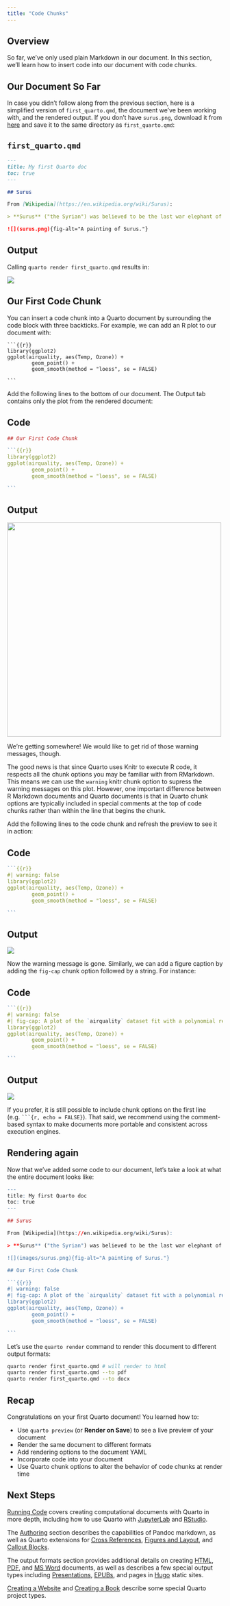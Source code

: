 ```yaml
---
title: "Code Chunks"
---
```


## Overview

So far, we've only used plain Markdown in our document. 
In this section, we'll learn how to insert code into our document with code chunks.

## Our Document So Far

In case you didn't follow along from the previous section, here is a simplified version of `first_quarto.qmd`, the document we've been working with, and the rendered output. If you don't have `surus.png`, download it from [here](images/surus.png) and save it to the same directory as `first_quarto.qmd`:

::: {.panel-tabset}
## `first_quarto.qmd`
``` markdown
---
title: My first Quarto doc
toc: true
---

## Surus

From [Wikipedia](https://en.wikipedia.org/wiki/Surus):

> **Surus** ("the Syrian") was believed to be the last war elephant of Carthaginian general Hannibal's army in Italy.

![](surus.png){fig-alt="A painting of Surus."}
```

## Output

Calling `quarto render first_quarto.qmd` results in:

![](images/code_render_0.png){.borderless-screenshot fig-alt="A screenshot of the above Markdown chunk rendered by Quarto."}
:::

## Our First Code Chunk

You can insert a code chunk into a Quarto document by surrounding the code block with three backticks. For example, we can add an R plot to our document with:



    ```{{r}}
    library(ggplot2)
    ggplot(airquality, aes(Temp, Ozone)) + 
            geom_point() + 
            geom_smooth(method = "loess", se = FALSE)

    ```

Add the following lines to the bottom of our document. 
The Output tab contains only the plot from the rendered document:

::: {.panel-tabset}
## Code
```` r
## Our First Code Chunk

```{{r}}
library(ggplot2)
ggplot(airquality, aes(Temp, Ozone)) + 
        geom_point() + 
        geom_smooth(method = "loess", se = FALSE)

```
````

## Output

![](images/code_render_1.png){.borderless-screenshot fig-alt="A screenshot of the above Markdown chunk rendered by Quarto." width="500"}

:::

We're getting somewhere! 
We would like to get rid of those warning messages, though.

The good news is that since Quarto uses Knitr to execute R code, it respects all the chunk options you may be familiar with from RMarkdown. 
This means we can use the `warning` knitr chunk option to supress the warning messages on this plot.
However, one important difference between R Markdown documents and Quarto documents is that in Quarto chunk options are typically included in special comments at the top of code chunks rather than within the line that begins the chunk.

Add the following lines to the code chunk and refresh the preview to see it in action:

::: {.panel-tabset}
## Code

```` r
```{{r}}
#| warning: false
library(ggplot2)
ggplot(airquality, aes(Temp, Ozone)) + 
        geom_point() + 
        geom_smooth(method = "loess", se = FALSE)

```
````

## Output

![](images/code_render_2.png){.borderless-screenshot fig-alt="A screenshot of the above Markdown chunk rendered by Quarto."}

:::

Now the warning message is gone. Similarly, we can add a figure caption by adding the `fig-cap` chunk option followed by a string. For instance:

::: {.panel-tabset}
## Code

```` r
```{{r}}
#| warning: false
#| fig-cap: A plot of the `airquality` dataset fit with a polynomial regression.
library(ggplot2)
ggplot(airquality, aes(Temp, Ozone)) + 
        geom_point() + 
        geom_smooth(method = "loess", se = FALSE)

```
````

## Output

![](images/code_render_3.png){.borderless-screenshot fig-alt="A screenshot of the above Markdown chunk rendered by Quarto."}

:::

::: callout-note
If you prefer, it is still possible to include chunk options on the first line (e.g. ```` ```{r, echo = FALSE} ````). That said, we recommend using the comment-based syntax to make documents more portable and consistent across execution engines.
:::



## Rendering again

Now that we've added some code to our document, let's take a look at what the entire document looks like:

```` r
---
title: My first Quarto doc
toc: true
---

## Surus

From [Wikipedia](https://en.wikipedia.org/wiki/Surus):

> **Surus** ("the Syrian") was believed to be the last war elephant of Carthaginian general Hannibal's army in Italy.

![](images/surus.png){fig-alt="A painting of Surus."}

## Our First Code Chunk

```{{r}}
#| warning: false
#| fig-cap: A plot of the `airquality` dataset fit with a polynomial regression.
library(ggplot2)
ggplot(airquality, aes(Temp, Ozone)) + 
        geom_point() + 
        geom_smooth(method = "loess", se = FALSE)

```

````

Let's use the `quarto render` command to render this document to different output formats:

``` bash
quarto render first_quarto.qmd # will render to html
quarto render first_quarto.qmd --to pdf
quarto render first_quarto.qmd --to docx
```

## Recap

Congratulations on your first Quarto document! You learned how to:

* Use `quarto preview` (or **Render on Save**) to see a live preview of your document
* Render the same document to different formats
* Add rendering options to the document YAML
* Incorporate code into your document
* Use Quarto chunk options to alter the behavior of code chunks at render time

## Next Steps

[Running Code](../computations/running-code.qmd) covers creating computational documents with Quarto in more depth, including how to use Quarto with [JupyterLab](../computations/using-jupyter-lab.qmd) and [RStudio](../computations/using-rstudio.qmd).

The [Authoring](../authoring/markdown-basics.qmd) section describes the capabilities of Pandoc markdown, as well as Quarto extensions for [Cross References](../authoring/cross-references.qmd), [Figures and Layout](../authoring/figures-and-layout.qmd), and [Callout Blocks](../authoring/callouts.qmd).

The output formats section provides additional details on creating [HTML](../output-formats/html-basics.qmd), [PDF](../output-formats/pdf-basics.qmd), and [MS Word](../output-formats/ms-word.qmd) documents, as well as describes a few special output types including [Presentations](../output-formats/presentations.qmd), [EPUBs](../output-formats/epub.qmd), and pages in [Hugo](../output-formats/hugo.qmd) static sites.

[Creating a Website](../websites/website-basics.qmd) and [Creating a Book](../books/book-basics.qmd) describe some special Quarto project types.
